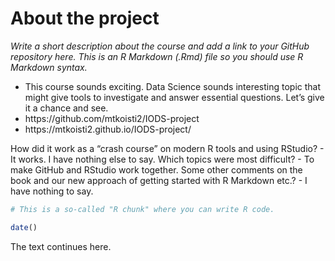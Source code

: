 
# About the project
*Write a short description about the course and add a link to your GitHub repository here. This is an R Markdown (.Rmd) file so you should use R Markdown syntax.*

- This course sounds exciting. Data Science sounds interesting topic that might give tools to investigate and answer essential questions. Let's give it a chance and see.
- https://github.com/mtkoisti2/IODS-project
- https://mtkoisti2.github.io/IODS-project/

How did it work as a "crash course" on modern R tools and using RStudio?
  - It works. I have nothing else to say.
Which topics were most difficult? 
  - To make GitHub and RStudio work together.
Some other comments on the book and our new approach of getting started with R Markdown etc.?
  - I have nothing to say.

```r
# This is a so-called "R chunk" where you can write R code.

date()

```
The text continues here.
